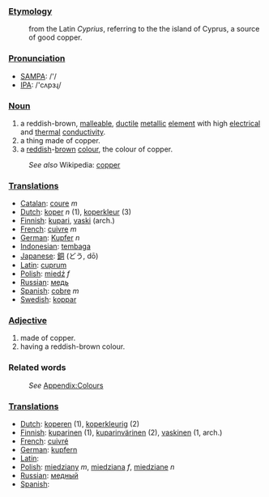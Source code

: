 ===[[Etymology]]===
:from the Latin ''Cyprius'', referring to the the island of Cyprus, a source of good copper.

===[[Pronunciation]]===
*[[w:SAMPA|SAMPA]]: /'/
*[[w:IPA|IPA]]: /'cʌpɜɻ/

===[[Noun]]===
#a reddish-brown, [[malleable]], [[ductile]] [[metal]]lic [[element]] with high [[electrical]] and [[thermal]] [[conductivity]].
#a thing made of copper.
#a [[red]]dish-[[brown]] [[color|colour]], the colour of copper.
:''See also'' Wikipedia: [[w:copper|copper]]

===[[Translation]]s===
*[[Catalan]]: [[coure]] ''m''
*[[Dutch]]: [[koper]] ''n'' (1), [[koperkleur]] (3)
*[[Finnish]]: [[kupari]], [[vaski]] (arch.)
*[[French]]: [[cuivre]] ''m''
*[[German]]: [[Kupfer]] ''n''
*[[Indonesian]]: [[tembaga]]
*[[Japanese]]: [[銅]] (どう, dō)
*[[Latin]]: [[cuprum]]
*[[Polish]]: [[miedź]] ''f''
*[[Russian]]: [[медь]]
*[[Spanish]]: [[cobre]] ''m''
*[[Swedish]]: [[koppar]]

===[[Adjective]]===
#made of copper.
#having a reddish-brown colour.

===Related words===
:''See'' [[Wiktionary_Appendix:Colours|Appendix:Colours]]

===[[Translation]]s===
*[[Dutch]]: [[koperen]] (1), [[koperkleurig]] (2)
*[[Finnish]]: [[kuparinen]] (1), [[kuparinvärinen]] (2), [[vaskinen]] (1, arch.)
*[[French]]: [[cuivré]]
*[[German]]: [[kupfern]]
*[[Latin]]: [[]]
*[[Polish]]: [[miedziany]] ''m'', [[miedziana]] ''f'', [[miedziane]] ''n''
*[[Russian]]: [[медный]]
*[[Spanish]]: [[]]